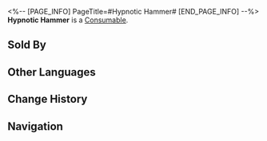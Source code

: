 <%-- [PAGE_INFO]
PageTitle=#Hypnotic Hammer#
[END_PAGE_INFO] --%>
{{Item Infobox
|id          = 408607
|image       = Item Hypnotic Hammer.png
|type        = Consumable
|invCategory = Consumables
|rarity      = 3
|effect      = Upon use, decreases DMG taken by all allies by 18% for the next battle. When entering battle, there is a 10% base chance to be afflicted with Strong Reverberation, lasting for 1 turn.
|description = A hypnotic medicine from the outworld civilization of Orche Republic that sells extremely well over there. All it takes is a single slam of the hammer for the deepest slumber to arrive.
|source1     = [[Procurement Point for Expired Parcels]]
}}
{{Description|''"It's up to the product to make you fall asleep, but it's up to an individual's luck to wake back up again."''}}
'''Hypnotic Hammer''' is a [[Consumable]].

==Sold By==
{{Shop Availability}}

==Other Languages==
{{Other Languages
|en   = Hypnotic Hammer
|zhs  = 安眠锤
|zht  = 安眠錘
|ja   = 安眠ハンマー
|ko   = 수면 망치
|es   = Martillo para dormir
|fr   = Marteau hypnotisant
|ru   = Усыпляющий молот
|th   = Hypnotic Hammer
|vi   = Búa Yên Giấc
|de   = Schlafhammer
|id   = Hypnotic Hammer
|pt   = Martelo Hipnótico
}}

==Change History==
{{Change History|2.0}}

==Navigation==
{{Consumable Navbox}}